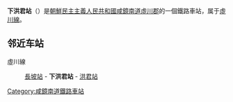 {{unreferenced|time=2015-02-18T13:04:30+00:00}}
{{朝鮮半島車站資訊
|公司色 = blue
|文字色 = 
|站名 = 下洪君站
|圖片 = 
|pxl = 
|圖片說明 =
|前一站 = [[長坡站|長坡]]
|前一站距離 = 11.8
|後一站距離 = 1.4
|後一站 = [[洪君站|洪君]]
|所屬路線 = [[虛川線|虛川線]]
|距離 = 78.9
|起點站 = [[端川青年站|端川青年]]
|諺文 = 하홍군역
|朝鮮漢字 = 下洪君驛
|文觀部式 = 
|馬-賴式 = Hahonggun-yŏk
|副站名 = 
|車站編號 = 
|停站路線數 = 
|所屬公司 = [[朝鮮民主主義人民共和國鐵道省|朝鮮民主主義人民共和國鐵道省]]
|所在地 =[[咸鏡南道|咸鏡南道]][[虛川郡|虛川郡]]
|車站構造 = 地面车站
|月台配置 = 
|啟用年月日 =
|廢站年月日 = 
|上下車人次 = 
|統計年度 = 
|轉車 = 
|備註 = 
|全寬備註 = 
}}

'''下洪君站'''（{{lang-ko|하홍군역}}）是[[朝鮮民主主義人民共和國|朝鮮民主主義人民共和國]][[咸鏡南道|咸鏡南道]][[虛川郡|虛川郡]]的一個鐵路車站，属于[[虛川線|虛川線]]。

==邻近车站==
虛川線
:[[長坡站|長坡站]] - '''下洪君站''' - [[洪君站|洪君站]]

{{朝鲜铁路小作品}}

{{虛川線}}

[[Category:咸鏡南道鐵路車站|Category:咸鏡南道鐵路車站]]